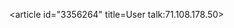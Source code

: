 <article id="3356264" title=User talk:71.108.178.50>
	<talkpage id="3356264" title="User talk:71.108.178.50">
{{OW}}
	</talkpage>
</article>
